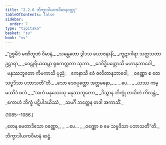 ```yaml
---
title: "2.2.6 ဘိက္ခာဒါယကဝိမာနဝတ္ထု"
tableOfContents: false
sidebar:
  order: 7
type: "tipitaka"
basket: "su"
book: "vv"
---
```



<DynamicBreadcrumb />

<Division number="1081" book="vv">

<Paragraph number="927" type="verses" book="vv">
_“ဥစ္စမိဒံ မဏိထူဏံ ဝိမာနံ,_  
_သမန္တတော ဒွါဒသ ယောဇနာနိ;_  
_ကူဋာဂါရာ သတ္တသတာ ဥဠာရာ,_  
_ဝေဠုရိယထမ္ဘာ ရုစကတ္ထတာ သုဘာ._  

</Paragraph>

</Division>
<Division number="1082" book="vv">

<Paragraph number="928" type="verses" book="vv">
_ဒေဝိဒ္ဓိပတ္တောသိ မဟာနုဘာဝေါ,_  
_မနုဿဘူတော ကိမကာသိ ပုညံ;_  
_ကေနာသိ ဧဝံ ဇလိတာနုဘာဝေါ,_  
_ဝဏ္ဏော စ တေ သဗ္ဗဒိသာ ပဘာသတီ”တိ._  

</Paragraph>

</Division>
<Division number="1083" book="vv">

<Paragraph number="929" type="verses" book="vv">
_သော ဒေဝပုတ္တော အတ္တမနော,_  
_ …ပေ… _  
_ယဿ ကမ္မဿိဒံ ဖလံ._  

</Paragraph>

</Division>
<Division number="1084" book="vv">

<Paragraph number="930" type="verses" book="vv">
_“အဟံ မနုဿေသု မနုဿဘူတော,_  
_ဒိသွာန ဘိက္ခုံ တသိတံ ကိလန္တံ;_  
_ဧကာဟံ ဘိက္ခံ ပဋိပါဒယိဿံ,_  
_သမင်္ဂိ ဘတ္တေန တဒါ အကာသိံ._  


(1085--1086.)
</Paragraph>

<Paragraph number="931" type="verses" book="vv">
_တေန မေတာဒိသော ဝဏ္ဏော,_  
_ …ပေ… _  
_ဝဏ္ဏော စ မေ သဗ္ဗဒိသာ ပဘာသတီ”တိ._  


</Paragraph>
</Division>

<Paragraph number="932" type="center" book="vv">
ဘိက္ခာဒါယကဝိမာနံ ဆဋ္ဌံ.
</Paragraph>